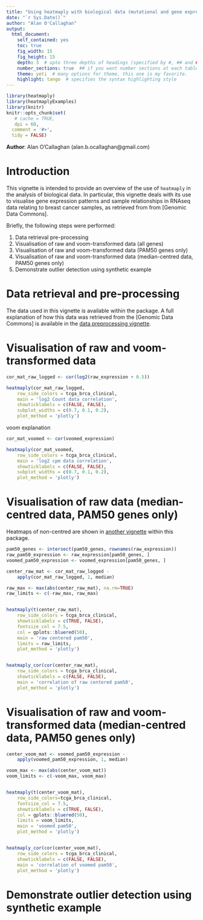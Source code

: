 ```yaml
---
title: "Using heatmaply with biological data (mutational and gene expression data)"
date: "`r Sys.Date()`"
author: "Alan O'Callaghan"
output:
  html_document:
    self_contained: yes
    toc: true
    fig_width: 15
    fig_height: 15
    depth: 3  # upto three depths of headings (specified by #, ## and ###)  
    number_sections: true  ## if you want number sections at each table header
    theme: yeti  # many options for theme, this one is my favorite.
    highlight: tango  # specifies the syntax highlighting style
---
```

<!--
%\VignetteEngine{knitr::rmarkdown}
%\VignetteIndexEntry{Using heatmaply with biological data}
-->


```r
library(heatmaply)
library(heatmaplyExamples)
library(knitr)
knitr::opts_chunk$set(
   # cache = TRUE,
   dpi = 60,
  comment = '#>',
  tidy = FALSE)

```
**Author**: Alan O'Callaghan (alan.b.ocallaghan@gmail.com)




Introduction
============

This vignette is intended to provide an overview of the use of
`heatmaply` in the analysis of biological data. In particular, 
this vignette deals with its use to visualise gene expression 
patterns and sample relationships in 
RNAseq data relating to breast cancer samples,
as retrieved from from [Genomic Data Commons].

Briefly, the following steps were performed:

1. Data retrieval pre-processing
2. Visualisation of raw and voom-transformed data (all genes)
3. Visualisation of raw and voom-transformed data (PAM50 genes only)
4. Visualisation of raw and voom-transformed data 
  (median-centred data, PAM50 genes only)
5. Demonstrate outlier detection using synthetic example

[Genomics Data Commons]: https://gdc.cancer.gov/


Data retrieval and pre-processing
=================
The data used in this vignette is available within the package. 
A full explanation of how this data was retrieved from the 
[Genomic Data Commons] is available in the [data preprocessing vignette].


[Genomics Data Commons]: https://gdc.cancer.gov/
[data preprocessing vignette]: data_preprocessing.html


Visualisation of raw and voom-transformed data
==================

```r
cor_mat_raw_logged <- cor(log2(raw_expression + 0.5))

heatmaply(cor_mat_raw_logged, 
    row_side_colors = tcga_brca_clinical,
    main = 'log2 Count data correlation',
    showticklabels = c(FALSE, FALSE),
    subplot_widths = c(0.7, 0.1, 0.2),
    plot_method = 'plotly')

```
voom explanation

```r

cor_mat_voomed <- cor(voomed_expression)

heatmaply(cor_mat_voomed, 
    row_side_colors = tcga_brca_clinical,
    main = 'log2 cpm data correlation',
    showticklabels = c(FALSE, FALSE),
    subplot_widths = c(0.7, 0.1, 0.2),
    plot_method = 'plotly')

```



Visualisation of raw data (median-centred data, PAM50 genes only)
==================
Heatmaps of non-centred are shown in [another vignette](non_centred_heatmaps.html) within this package.


```r
pam50_genes <- intersect(pam50_genes, rownames(raw_expression))
raw_pam50_expression <- raw_expression[pam50_genes, ]
voomed_pam50_expression <- voomed_expression[pam50_genes, ]

center_raw_mat <- cor_mat_raw_logged - 
    apply(cor_mat_raw_logged, 1, median)

raw_max <- max(abs(center_raw_mat), na.rm=TRUE)
raw_limits <- c(-raw_max, raw_max)


heatmaply(t(center_raw_mat), 
    row_side_colors = tcga_brca_clinical,
    showticklabels = c(TRUE, FALSE),
    fontsize_col = 7.5,
    col = gplots::bluered(50),
    main = 'raw centered pam50',
    limits = raw_limits,
    plot_method = 'plotly')


heatmaply_cor(cor(center_raw_mat), 
    row_side_colors = tcga_brca_clinical,
    showticklabels = c(FALSE, FALSE),
    main = 'correlation of raw centered pam50',
    plot_method = 'plotly')


```

Visualisation of raw and voom-transformed data (median-centred data, PAM50 genes only)
==================


```r
center_voom_mat <- voomed_pam50_expression - 
    apply(voomed_pam50_expression, 1, median)

voom_max <- max(abs(center_voom_mat))
voom_limits <- c(-voom_max, voom_max)


heatmaply(t(center_voom_mat), 
    row_side_colors=tcga_brca_clinical,
    fontsize_col = 7.5,
    showticklabels = c(TRUE, FALSE),
    col = gplots::bluered(50),
    limits = voom_limits,
    main = 'voomed pam50',
    plot_method = 'plotly')


heatmaply_cor(cor(center_voom_mat), 
    row_side_colors = tcga_brca_clinical,
    showticklabels = c(FALSE, FALSE),
    main = 'correlation of voomed pam50',
    plot_method = 'plotly')

```


Demonstrate outlier detection using synthetic example
=====================================================
